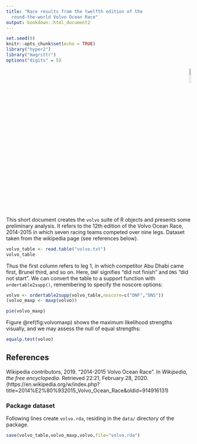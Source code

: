 ```yaml
---
title: "Race results from the twelfth edition of the
  round-the-world Volvo Ocean Race"
output: bookdown::html_document2
---
```


```r
set.seed(0)
knitr::opts_chunk$set(echo = TRUE)
library("hyper2")
library("magrittr")
options("digits" = 5)
```

<p style="text-align: right;">
![](`r system.file("help/figures/hyper2.png", package = "hyper2")`){width=10%}
</p>


This short document creates the `volvo` suite of R objects and
presents some preliminary analysis.  It refers to the 12th edition of
the Volvo Ocean Race, 2014-2015 in which seven racing teams competed
over nine legs.  Dataset taken from the wikipedia page (see references
below).

```r
volvo_table <- read.table("volvo.txt")
volvo_table
```

Thus the first column refers to leg 1, in which competitor Abu Dhabi
came first, Brunel third, and so on.  Here, `DNF` signifies "did not
finish" and `DNS` "did not start".  We can convert the table to a
support function with `ordertable2supp()`, remembering to specify the
noscore options:

```r
volvo <- ordertable2supp(volvo_table,noscore=c("DNF","DNS"))
(volvo_maxp <- maxp(volvo))
```

```r
pie(volvo_maxp)
```

Figure \@ref(fig:volvomaxp) shows the maximum likelihood strengths
visually, and we may assess the null of equal strengths:

```r
equalp.test(volvo)
```


## References {-}

Wikipedia contributors, 2019.  "2014-2015 Volvo Ocean Race".
In _Wikipedia, the free encyclopedia_.  Retrieved 22:21, February
28, 2020.
(https://en.wikipedia.org/w/index.php?title=2014\%E2\%80\%932015_Volvo_Ocean_Race&oldid=914916131)


### Package dataset {-}

Following lines create `volvo.rda`, residing in the `data/` directory of the package.

```r
save(volvo_table,volvo_maxp,volvo,file="volvo.rda")
```
